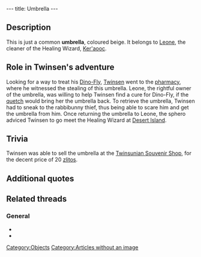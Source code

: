 ---
title: Umbrella
---

{{Quote|
Quote=This umbrella belongs to a pharmacy customer.|
Character=Official description}}

==Description==
This is just a common '''umbrella''', coloured beige. It belongs to [[Leone]], the cleaner of the Healing Wizard, [[Ker'aooc]].

==Role in Twinsen's adventure==
Looking for a way to treat his [[Dino-Fly]], [[Twinsen]] went to the [[pharmacy]], where he witnessed the stealing of this umbrella. Leone, the rightful owner of the umbrella, was willing to help Twinsen find a cure for Dino-Fly, if the [[quetch]] would bring her the umbrella back. To retrieve the umbrella, Twinsen had to sneak to the rabbibunny thief, thus being able to scare him and get the umbrella from him. Once returning the umbrella to Leone, the sphero adviced Twinsen to go meet the Healing Wizard at [[Desert Island]].

==Trivia==
Twinsen was able to sell the umbrella at the [[Twinsunian Souvenir Shop]], for the decent price of 20 [[zlitos]].

==Additional quotes==
{{Quote|
Quote=Here's the deal. I will tell you how to treat your Dino-Fly, if you would bring back my umbrella. Use your smarts but remember that, in life, haste makes waste...|
Character=Leone}}
{{Quote|
Quote=The umbrella please.|
Character=Twinsen}}
{{Quote|
Quote=But that's my umb...Oh!!! excuse me...I thought it was mine. Boohooo, I'm so embarrassed...I keep making mistakes.|
Character=The umbrela thief}}
{{Quote|
Quote=You just found the customer's umbrella.|
Character=When Twinsen received the umbrella}}

==Related threads==
===General===
* {{thread|id=7656|title=An umbrella??}}
* {{thread|id=5906|title=Another strange quote}}

[[Category:Objects]]
[[Category:Articles without an image]]